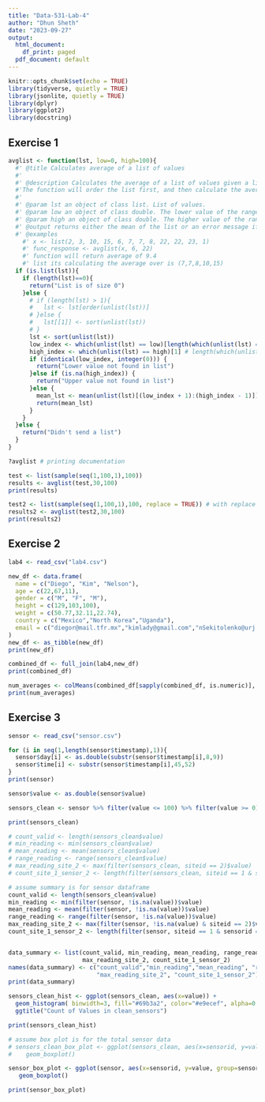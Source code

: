 ---
title: "Data-531-Lab-4"
author: "Dhun Sheth"
date: "2023-09-27"
output:
  html_document:
    df_print: paged
  pdf_document: default
---

```{r setup, include=FALSE}

knitr::opts_chunk$set(echo = TRUE)
library(tidyverse, quietly = TRUE)
library(jsonlite, quietly = TRUE)
library(dplyr)
library(ggplot2)
library(docstring)

```

## Exercise 1
```{r exercise_1}

avglist <- function(lst, low=0, high=100){
  #' @title Calculates average of a list of values
  #'
  #' @description Calculates the average of a list of values given a list and the range (low, high). 
  #'The function will order the list first, and then calculate the average of all values between the lower and higher value, non-inclusive.
  #'
  #' @param lst an object of class list. List of values.
  #' @param low an object of class double. The lower value of the range, non-inclusive. 
  #' @param high an object of class double. The higher value of the range, non-inclusive. 
  #' @output returns either the mean of the list or an error message if list is empty, or not of type list, or lower/upper value not found in the list.
  #' @examples
    #' x <- list(2, 3, 10, 15, 6, 7, 7, 8, 22, 22, 23, 1)
    #' func_response <- avglist(x, 6, 22)
    #' function will return average of 9.4 
    #' list its calculating the average over is (7,7,8,10,15)
  if (is.list(lst)){
    if (length(lst)==0){
      return("List is of size 0")
    }else {
      # if (length(lst) > 1){
      #   lst <- lst[order(unlist(lst))]
      # }else {
      #   lst[[1]] <- sort(unlist(lst))
      # }
      lst <- sort(unlist(lst))
      low_index <- which(unlist(lst) == low)[length(which(unlist(lst) == low))] # length(which(unlist(lst) == low)) gives last low value
      high_index <- which(unlist(lst) == high)[1] # length(which(unlist(lst) == high)) give last high value but I want first high value
      if (identical(low_index, integer(0))) {
        return("Lower value not found in list")
      }else if (is.na(high_index)) {
        return("Upper value not found in list")
      }else {
        mean_lst <- mean(unlist(lst)[(low_index + 1):(high_index - 1)])
        return(mean_lst)
      }
    }
  }else {
    return("Didn't send a list")
  }
}

?avglist # printing documentation

test <- list(sample(seq(1,100,1),100))
results <- avglist(test,30,100)
print(results)

test2 <- list(sample(seq(1,100,1),100, replace = TRUE)) # with replace as true, there is a chance 1 or both range values may not be found in the list
results2 <- avglist(test2,30,100)
print(results2)


```
## Exercise 2
```{r exercise_2}

lab4 <- read_csv("lab4.csv")

new_df <- data.frame(
  name = c("Diego", "Kim", "Nelson"),
  age = c(22,67,11),
  gender = c("M", "F", "M"),
  height = c(129,103,100),
  weight = c(50.77,32.11,22.74),
  country = c("Mexico","North Korea","Uganda"),
  email = c("diegor@mail.tfr.mx","kimlady@gmail.com","nSekitolenko@urj.com")
)
new_df <- as_tibble(new_df)
print(new_df)

combined_df <- full_join(lab4,new_df)
print(combined_df)

num_averages <- colMeans(combined_df[sapply(combined_df, is.numeric)], na.rm = TRUE)
print(num_averages)


```

## Exercise 3
```{r exercise_3}

sensor <- read_csv("sensor.csv")

for (i in seq(1,length(sensor$timestamp),1)){
  sensor$day[i] <- as.double(substr(sensor$timestamp[i],8,9))
  sensor$time[i] <- substr(sensor$timestamp[i],45,52)
}
print(sensor)

sensor$value <- as.double(sensor$value)

sensors_clean <- sensor %>% filter(value <= 100) %>% filter(value >= 0)

print(sensors_clean)

# count_valid <- length(sensors_clean$value)
# min_reading <- min(sensors_clean$value)
# mean_reading <- mean(sensors_clean$value)
# range_reading <- range(sensors_clean$value)
# max_reading_site_2 <- max(filter(sensors_clean, siteid == 2)$value)
# count_site_1_sensor_2 <- length(filter(sensors_clean, siteid == 1 & sensorid == 2)$value)

# assume summary is for sensor dataframe
count_valid <- length(sensors_clean$value)
min_reading <- min(filter(sensor, !is.na(value))$value)
mean_reading <- mean(filter(sensor, !is.na(value))$value)
range_reading <- range(filter(sensor, !is.na(value))$value)
max_reading_site_2 <- max(filter(sensor, !is.na(value) & siteid == 2)$value)
count_site_1_sensor_2 <- length(filter(sensor, siteid == 1 & sensorid == 2)$value)


data_summary <- list(count_valid, min_reading, mean_reading, range_reading, 
                     max_reading_site_2, count_site_1_sensor_2)
names(data_summary) <- c("count_valid","min_reading","mean_reading", "range_reading", 
                         "max_reading_site_2", "count_site_1_sensor_2")
print(data_summary)

sensors_clean_hist <- ggplot(sensors_clean, aes(x=value)) +
  geom_histogram( binwidth=3, fill="#69b3a2", color="#e9ecef", alpha=0.9) +
  ggtitle("Count of Values in clean_sensors")

print(sensors_clean_hist)

# assume box plot is for the total sensor data
# sensors_clean_box_plot <- ggplot(sensors_clean, aes(x=sensorid, y=value, group=sensorid)) + 
#    geom_boxplot()

sensor_box_plot <- ggplot(sensor, aes(x=sensorid, y=value, group=sensorid)) + 
   geom_boxplot()

print(sensor_box_plot)


```

